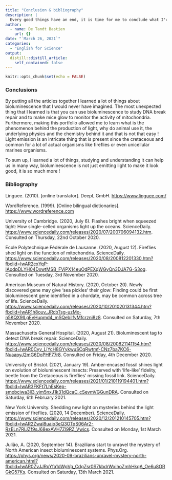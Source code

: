 ```yaml
---
title: "Conclusion & bibliography"
description: |
  Every good things have an end, it is time for me to conclude what I've learned while doing this blog and to put all my sources that helped me.
author:
  - name: De Tandt Bastien
    url: {}
date: "`March 26, 2021`"
categories:
  - "English for Science"
output:
  distill::distill_article:
    self_contained: false
---
```


```r
knitr::opts_chunk$set(echo = FALSE)
```

### Conclusions

By putting all the articles together I learned a lot of things about bioluminescence that I would never have imagined. The most unexpected thing that I learned is that you can use bioluminescence to study DNA break repair and to make mice glow to monitor the activity of mitochondria. Furthermore, making this portfolio allowed me to learn what is the phenomenon behind the production of light, why do animal use it, the underlying physics and the chemistry behind it and that is not that easy ! Light emission is an intricate thing that is present since the cretaceous and common for a lot of actual organisms like fireflies or even unicellular marines organisms.


To sum up, I learned a lot of things, studying and understanding it can help us in many way, bioluminescence is not just emitting light to make it look good, it is so much more !

### Bibliography

Linguee. (2010). [online translator]. DeepL GmbH. [https://www.linguee.com/](https://www.linguee.com/)


WordReference. (1999). [Online bilingual dictionaries]. [https://www.wordreference.com](https://www.wordreference.com/)


University of Cambridge. (2020, July 6). Flashes bright when squeezed tight: How single-celled organisms light up the oceans. ScienceDaily. [https://www.sciencedaily.com/releases/2020/07/200706094132.htm](https://www.sciencedaily.com/releases/2020/07/200706094132.htm). Consulted on Thursday, 22nd October 2020.


Ecole Polytechnique Fédérale de Lausanne. (2020, August 12). Fireflies shed light on the function of mitochondria. ScienceDaily. [https://www.sciencedaily.com/releases/2020/08/200812201330.htm?fbclid=IwAR2cxYqP-IAodpDLYH04DxwtMSB_FVjPX14euOdPEXqWGyQn3DJA7G-S3og](https://www.sciencedaily.com/releases/2020/08/200812201330.htm?fbclid=IwAR2cxYqP-IAodpDLYH04DxwtMSB_FVjPX14euOdPEXqWGyQn3DJA7G-S3og). Consulted on Tuesday, 3rd November 2020.


American Museum of Natural History. (2020, October 20). Newly discovered gene may give 'sea pickles' their glow: Finding could be first bioluminescent gene identified in a chordate, may be common across tree of life. ScienceDaily. [https://www.sciencedaily.com/releases/2020/10/201020131344.htm?fbclid=IwAR1h8ouv_JRcbTsg-uzMx-n5KQX9lLgEvHupmd4_mSQebilfvMfcrzni8z8](https://www.sciencedaily.com/releases/2020/10/201020131344.htm?fbclid=IwAR1h8ouv_JRcbTsg-uzMx-n5KQX9lLgEvHupmd4_mSQebilfvMfcrzni8z8). Consulted on Saturday, 7th November 2020.


Massachusetts General Hospital. (2020, August 21). Bioluminescent tag to detect DNA break repair. ScienceDaily. [https://www.sciencedaily.com/releases/2020/08/200821141154.htm?fbclid=IwAR0Cyv_LiYcH8GYykwuSCqRwtmf-CNz7ba7KC6-NuaapyJ2mG6DoPHF77r8](https://www.sciencedaily.com/releases/2020/08/200821141154.htm?fbclid=IwAR0Cyv_LiYcH8GYykwuSCqRwtmf-CNz7ba7KC6-NuaapyJ2mG6DoPHF77r8). Consulted on Friday, 4th December 2020.


University of Bristol. (2021, January 19). Amber-encased fossil shines light on evolution of bioluminescent insects: Preserved with 'life-like' fidelity, beetle from the Cretaceous is fireflies' missing fossil link. ScienceDaily. [https://www.sciencedaily.com/releases/2021/01/210119194401.htm?fbclid=IwAR3FKFt7LhEsKep-smobciwa3ll3_yjm5nxJ1k31dQcaC_cSevmVGGunDRA](https://www.sciencedaily.com/releases/2021/01/210119194401.htm?fbclid=IwAR3FKFt7LhEsKep-smobciwa3ll3_yjm5nxJ1k31dQcaC_cSevmVGGunDRA). Consulted on Saturday, 6th February 2021.


New York University. Shedding new light on mysteries behind the light emission of fireflies. (2020, 14 December). ScienceDaily. [https://www.sciencedaily.com/releases/2020/12/201210145705.htm?fbclid=IwAR2Zwal8uaio3eQ3OTqS06Ar2-RzELn7RIJZf9sJ68exAVH7Zl9RZ_Vwics](https://www.sciencedaily.com/releases/2020/12/201210145705.htm?fbclid=IwAR2Zwal8uaio3eQ3OTqS06Ar2-RzELn7RIJZf9sJ68exAVH7Zl9RZ_Vwics). Consulted on Monday, 1st March 2021.


Julião, A. (2020, September 14). Brazilians start to unravel the mystery of North American insect bioluminescent systems. Phys.Org. [https://phys.org/news/2020-09-brazilians-unravel-mystery-north-american.html?fbclid=IwAR0ZvJJRxYfa1dWgVg_CdgZsr0S7kbdrWxihoZmhHkqA_Oe6u8ORGkG57Ks](https://phys.org/news/2020-09-brazilians-unravel-mystery-north-american.html?fbclid=IwAR0ZvJJRxYfa1dWgVg_CdgZsr0S7kbdrWxihoZmhHkqA_Oe6u8ORGkG57Ks). Consulted on Saturday, 13th March 2021.
